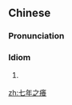 {{also|七年之痒}}
==Chinese==
{{zh-forms|s=七年之痒}}
{{wikipedia|lang=zh}}

===Pronunciation===
{{zh-pron
|m=qīniánzhīyǎng
|cat=id
}}

===Idiom===
{{zh-idiom}}

# {{w|The seven-year itch}} {{gloss|psychological term suggesting that happiness in a relationship declines after around year seven of a marriage}}

[[zh:七年之癢]]